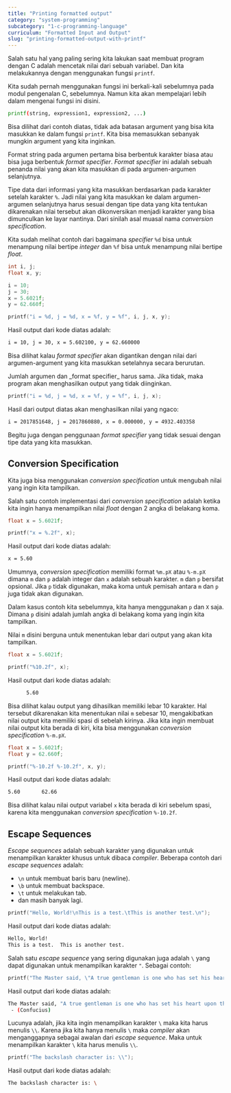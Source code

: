 ```yaml
---
title: "Printing formatted output"
category: "system-programming"
subcategory: "1-c-programming-language"
curriculum: "Formatted Input and Output"
slug: "printing-formatted-output-with-printf"
---
```



Salah satu hal yang paling sering kita lakukan saat membuat program dengan C adalah mencetak nilai dari sebuah variabel. Dan kita melakukannya dengan menggunakan fungsi `printf`.

Kita sudah pernah menggunakan fungsi ini berkali-kali sebelumnya pada modul pengenalan C, sebelumnya. Namun kita akan mempelajari lebih dalam mengenai fungsi ini disini.

```bash title="printf function prototype"
printf(string, expression1, expression2, ...)
```

Bisa dilihat dari contoh diatas, tidak ada batasan argument yang bisa kita masukkan ke dalam fungsi `printf`. Kita bisa memasukkan sebanyak mungkin argument yang kita inginkan.

Format string pada argumen pertama bisa berbentuk karakter biasa atau bisa juga berbentuk _format specifier_. _Format specifier_ ini adalah sebuah penanda nilai yang akan kita masukkan di pada argumen-argumen selanjutnya.

Tipe data dari informasi yang kita masukkan berdasarkan pada karakter setelah karakter `%`. Jadi nilai yang kita masukkan ke dalam argumen-argumen selanjutnya harus sesuai dengan tipe data yang kita tentukan dikarenakan nilai tersebut akan dikonversikan menjadi karakter yang bisa dimunculkan ke layar nantinya. Dari sinilah asal muasal nama _conversion specification_.

Kita sudah melihat contoh dari bagaimana _specifier_ `%d` bisa untuk menampung nilai bertipe _integer_ dan `%f` bisa untuk menampung nilai bertipe _float_.

```c title="format specifier"
int i, j;
float x, y;

i = 10;
j = 30;
x = 5.6021f;
y = 62.660f;

printf("i = %d, j = %d, x = %f, y = %f", i, j, x, y);
```

Hasil output dari kode diatas adalah:

```bash title="output"
i = 10, j = 30, x = 5.602100, y = 62.660000
```

Bisa dilihat kalau _format specifier_ akan digantikan dengan nilai dari argumen-argument yang kita masukkan setelahnya secara berurutan.

<LessonCallout variant="warning">
Jumlah argumen dan _format specifier_ harus sama. Jika tidak, maka program akan menghasilkan output yang tidak diinginkan.

```c title="invalid format specifier"
printf("i = %d, j = %d, x = %f, y = %f", i, j, x);
```

Hasil dari output diatas akan menghasilkan nilai yang ngaco:

```bash title="output"
i = 2017851648, j = 2017860880, x = 0.000000, y = 4932.403358
```

Begitu juga dengan penggunaan _format specifier_ yang tidak sesuai dengan tipe data yang kita masukkan.

</LessonCallout>

## Conversion Specification

Kita juga bisa menggunakan _conversion specification_ untuk mengubah nilai yang ingin kita tampilkan.

Salah satu contoh implementasi dari _conversion specification_ adalah ketika kita ingin hanya menampilkan nilai _float_ dengan 2 angka di belakang koma.

```c title="conversion specification"
float x = 5.6021f;

printf("x = %.2f", x);
```

Hasil output dari kode diatas adalah:

```bash title="output"
x = 5.60
```

Umumnya, _conversion specification_ memiliki format `%m.pX` atau `%-m.pX` dimana `m` dan `p` adalah integer dan `x` adalah sebuah karakter. `m` dan `p` bersifat opsional. Jika `p` tidak digunakan, maka koma untuk pemisah antara `m` dan `p` juga tidak akan digunakan.

Dalam kasus contoh kita sebelumnya, kita hanya menggunakan `p` dan `X` saja. Dimana `p` disini adalah jumlah angka di belakang koma yang ingin kita tampilkan.

Nilai `m` disini berguna untuk menentukan lebar dari output yang akan kita tampilkan.

```c title="conversion specification"
float x = 5.6021f;

printf("%10.2f", x);
```

Hasil output dari kode diatas adalah:

```bash title="output"
      5.60
```

Bisa dilihat kalau output yang dihasilkan memiliki lebar 10 karakter. Hal tersebut dikarenakan kita menentukan nilai `m` sebesar 10, mengakibatkan nilai output kita memiliki spasi di sebelah kirinya. Jika kita ingin membuat nilai output kita berada di kiri, kita bisa menggunakan _conversion specification_ `%-m.pX`.

```c title="conversion specification"
float x = 5.6021f;
float y = 62.660f;

printf("%-10.2f %-10.2f", x, y);
```

Hasil output dari kode diatas adalah:

```bash title="output"
5.60       62.66
```

Bisa dilihat kalau nilai output variabel `x` kita berada di kiri sebelum spasi, karena kita menggunakan _conversion specification_ `%-10.2f`.

## Escape Sequences

_Escape sequences_ adalah sebuah karakter yang digunakan untuk menampilkan karakter khusus untuk dibaca _compiler_. Beberapa contoh dari _escape sequences_ adalah:

- `\n` untuk membuat baris baru (newline).
- `\b` untuk membuat backspace.
- `\t` untuk melakukan tab.
- dan masih banyak lagi.

```c title="escape sequences"
printf("Hello, World!\nThis is a test.\tThis is another test.\n");
```

Hasil output dari kode diatas adalah:

```bash title="output"
Hello, World!
This is a test.  This is another test.
```

Salah satu _escape sequence_ yang sering digunakan juga adalah `\` yang dapat digunakan untuk menampilkan karakter `"`. Sebagai contoh:

```c title="escape sequences with double quote"
printf("The Master said, \"A true gentleman is one who has set his heart upon the Way. A fellow who is ashamed merely of shabby clothing or modest meals is not even worth conversing with.\"\n - (Confucius)\n");
```

Hasil output dari kode diatas adalah:

```bash title="output"
The Master said, "A true gentleman is one who has set his heart upon the Way. A fellow who is ashamed merely of shabby clothing or modest meals is not even worth conversing with."
 - (Confucius)
```

Lucunya adalah, jika kita ingin menampilkan karakter `\` maka kita harus menulis `\\`. Karena jika kita hanya menulis `\` maka _compiler_ akan menganggapnya sebagai awalan dari _escape sequence_. Maka untuk menampilkan karakter `\` kita harus menulis `\\`.

```c title="escape sequences with backslash"
printf("The backslash character is: \\");
```

Hasil output dari kode diatas adalah:

```bash title="output"
The backslash character is: \
```
